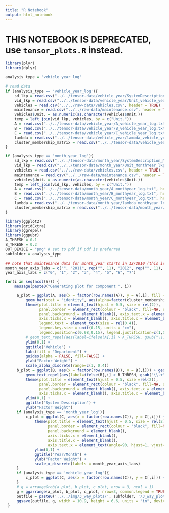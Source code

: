 ```yaml
---
title: "R Notebook"
output: html_notebook
---
```


# THIS NOTEBOOK IS DEPRECATED, use `tensor_plots.R` instead.

```r
library(plyr)
library(dplyr)

analysis_type = 'vehicle_year_log'

# read data
if (analysis_type == 'vehicle_year_log'){
    sd_lkp = read.csv("../../tensor-data/vehicle_year/SystemDescription_vehicle_year_lkp.csv", header = TRUE)
    vid_lkp = read.csv("../../tensor-data/vehicle_year/Unit_vehicle_year_lkp.csv", header = TRUE)
    vehicles = read.csv("../../raw-data/vehicles.csv", header = TRUE)
    maintenance = read.csv("../../raw-data/maintenance.csv", header = TRUE)
    vehicles$Unit. = as.numeric(as.character(vehicles$Unit.))
    temp = left_join(vid_lkp, vehicles, by = c("Unit."))
    A = read.csv("../../tensor-data/vehicle_year/A_vehicle_year_log.txt", header = FALSE, row.names = as.character(vid_lkp$Unit.))
    B = read.csv("../../tensor-data/vehicle_year/B_vehicle_year_log.txt", header = FALSE, row.names = make.names(sd_lkp$variable))
    C = read.csv("../../tensor-data/vehicle_year/C_vehicle_year_log.txt", header = FALSE)
    lambda = read.csv("../../tensor-data/vehicle_year/lambda_vehicle_year_log.txt", header = FALSE)
    cluster_membership_matrix = read.csv("../../tensor-data/vehicle_year/vehicle_ingroup.txt", sep = " ", header = F)
}

if (analysis_type == 'month_year_log'){
    sd_lkp = read.csv("../../tensor-data/month_year/SystemDescription_MonthYear_lkp.csv", header = TRUE)
    vid_lkp = read.csv("../../tensor-data/month_year/Unit_MonthYear_lkp.csv", header = TRUE)
    vehicles = read.csv("../../raw-data/vehicles.csv", header = TRUE)
    maintenance = read.csv("../../raw-data/maintenance.csv", header = TRUE)
    vehicles$Unit. = as.numeric(as.character(vehicles$Unit.))
    temp = left_join(vid_lkp, vehicles, by = c("Unit."))
    A = read.csv("../../tensor-data/month_year/A_monthyear_log.txt", header = FALSE, row.names = as.character(vid_lkp$Unit.))
    B = read.csv("../../tensor-data/month_year/B_monthyear_log.txt", header = FALSE, row.names = make.names(sd_lkp$variable))
    C = read.csv("../../tensor-data/month_year/C_monthyear_log.txt", header = FALSE)
    lambda = read.csv("../../tensor-data/month_year/lambda_monthyear_log.txt", header = FALSE)
    cluster_membership_matrix = read.csv("../../tensor-data/month_year/vehicle_ingroup.txt", sep = " ", header = F)
}

```



```r
library(ggplot2)
library(gridExtra)
library(ggrepel)
library(ggpubr)
A_THRESH = 0.1
B_THRESH = 0.2
OUT_DEVICE = "png" # set to pdf if pdf is preferred
subfolder = analysis_type

## note that maintenance data for month_year starts in 12/2010 (this is first WO open date for these vehicles)
month_year_axis_labs = c("", "2011", rep("", 11), "2012", rep("", 11), "2013", rep("", 11), "2014", rep("", 11), "2015", rep("", 11), "2016", rep("", 11), "2017", rep("", 10))
year_axis_labs = c("0", "1", "2", "3", "4", "5", "6", "7")

for(i in seq(ncol(A))) {
    message(paste0("Generating plot for component ", i))

     a_plot = ggplot(A, aes(x = factor(row.names(A)), y = A[,i], fill = temp$Dept.Desc)) + 
         geom_bar(stat = "identity", aes(alpha=factor(cluster_membership_matrix[,i] == 0))) + 
         theme(plot.title = element_text(hjust = 0.5, size = rel(2)), 
               panel.border = element_rect(colour = "black", fill=NA, size=1), 
               panel.background = element_blank(), axis.text.x = element_blank(), 
               axis.ticks.x = element_blank(), axis.title.x = element_blank(), 
               legend.text = element_text(size = rel(0.4)), 
               legend.key.size = unit(0.15, units = "cm"), 
               legend.position=c(0.98,0.15), legend.justification=c(1,0)) + 
         # geom_text_repel(aes(label=ifelse(A[,i] > A_THRESH, gsub("\\.+", ' ', temp$Dept.Desc), '')), nudge_y = 0.05) +
         ylim(0,1) + 
         ggtitle("Vehicle") + 
         labs(fill = "Department") + 
         guides(alpha = FALSE, fill=FALSE) +
         ylab("Factor Weight") +
         scale_alpha_discrete(range=c(1, 0.4))
     b_plot = ggplot(B, aes(x = factor(row.names(B)), y = B[,i])) + geom_bar(stat = "identity") + 
         geom_text_repel(aes(label=ifelse(B[,i] > B_THRESH, gsub("\\.+", ' ', row.names(B)), '')), nudge_y = 0.05, size = 7) + 
         theme(plot.title = element_text(hjust = 0.5, size =rel(2)), 
               panel.border = element_rect(colour = "black", fill=NA, size=1), 
               panel.background = element_blank(), axis.text.x = element_blank(), 
               axis.ticks.x = element_blank(), axis.title.x = element_blank()) + 
         ylim(0,1) + 
         ggtitle("System Description") + 
         ylab("Factor Weight")
     if (analysis_type == 'month_year_log'){
         c_plot = ggplot(C, aes(x = factor(row.names(C)), y = C[,i])) + geom_bar(stat = "identity") + 
             theme(plot.title = element_text(hjust = 0.5, size = rel(2)),
                   panel.border = element_rect(colour = "black", fill=NA, size=1),
                   panel.background = element_blank(), 
                   axis.ticks.x = element_blank(), 
                   axis.title.x = element_blank(), 
                   axis.text.x = element_text(angle=90, hjust=1, vjust=1)) + 
             ylim(0,1) + 
             ggtitle("Year/Month") + 
             ylab("Factor Weight") + 
             scale_x_discrete(labels = month_year_axis_labs)
     }
     if (analysis_type == 'vehicle_year_log'){
         c_plot = ggplot(C, aes(x = factor(row.names(C)), y = C[,i])) + geom_bar(stat = "identity") + theme(plot.title = element_text(hjust = 0.5, size = rel(2)),panel.border = element_rect(colour = "black", fill=NA, size=1),panel.background = element_blank(), axis.ticks.x = element_blank(), axis.title.x = element_blank(), axis.text.x = element_text(angle=90, hjust=1, vjust=1)) + ylim(0,1) + ggtitle("Vehicle Lifetime Year") + ylab("Factor Weight") + scale_x_discrete(labels = year_axis_labs)
     }
     # g = arrangeGrob(a_plot, b_plot, c_plot, nrow = 3, ncol = 1) 
     g = ggarrange(a_plot, b_plot, c_plot, nrow=3, common.legend = TRUE, legend = "bottom")
     outfile = paste0('../../img/3_way_plots/', subfolder, '/3_way_plot_factor_', i, '.', OUT_DEVICE)
     ggsave(outfile, g, width = 10.9, height = 6.6, units = "in", device = OUT_DEVICE)
 }
```

